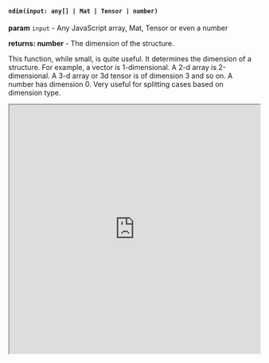 


#### `ndim(input: any[] | Mat | Tensor | number)`

**param** `input` - Any JavaScript array, Mat, Tensor or even a number

**returns: number** - The dimension of the structure.

This function, while small, is quite useful. It determines the dimension of a structure. For example, a vector is 1-dimensional. A 2-d array is 2-dimensional. A 3-d array or 3d tensor is of dimension 3 and so on. A number has dimension 0. Very useful for splitting cases based on dimension type.

<iframe src="https://hlab.app/s/docs/ndim_hbook"
    width="100%"
    height="500px">
  </iframe>
